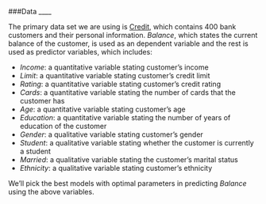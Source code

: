 ###Data
____

The primary data set we are using is [Credit](http://www-bcf.usc.edu/~gareth/ISL/Credit.csv), which contains 400 bank customers and their personal information. _Balance_, which states the current balance of the customer, is used as an dependent variable and the rest is used as predictor variables, which includes:

- _Income_: a quantitative variable stating customer's income
- _Limit_: a quantitative variable stating customer's credit limit
- _Rating_: a quantitative variable stating customer's credit rating
- _Cards_: a quantitative variable stating the number of cards that the customer has
- _Age_: a quantitative variable stating customer's age
- _Education_: a quantitative variable stating the number of years of education of the customer
- _Gender_: a qualitative variable stating customer's gender
- _Student_: a qualitative variable stating whether the customer is currently a student
- _Married_: a qualitative variable stating the customer's marital status
- _Ethnicity_: a qualitative variable stating customer's ethnicity

We'll pick the best models with optimal parameters in predicting _Balance_ using the above variables.